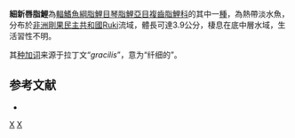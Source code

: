 {{Speciesbox 
| genus = Neolebias
| species = gracilis
| status = DD
| status_system = IUCN3.1
| authority =  [[Matthes|Matthes]], 1964
| synonyms = *''Nannaethiops gracilis'', Matthes, 1964
}}
'''細新唇脂鯉'''為[[輻鰭魚綱|輻鰭魚綱]][[脂鯉目|脂鯉目]][[琴脂鯉亞目|琴脂鯉亞目]][[複齒脂鯉科|複齒脂鯉科]]的其中一[[種|種]]，為熱帶淡水魚，分布於[[非洲|非洲]][[剛果民主共和國|剛果民主共和國]]Ruki流域，體長可達3.9公分，棲息在底中層水域，生活習性不明。

其[[种加词|种加词]]来源于拉丁文“''gracilis''”，意为“纤细的”。

==参考文献==
{{refbegin}}
*{{FishBase_species|genus=Neolebias|species=gracilis|year=2014|month=2}}
{{refend}}

{{Taxonbar|from=Q6418510}}

[[Category:新唇脂鯉屬|X]]
[[Category:1964年描述的鱼类|X]]


{{魚類小作品}}